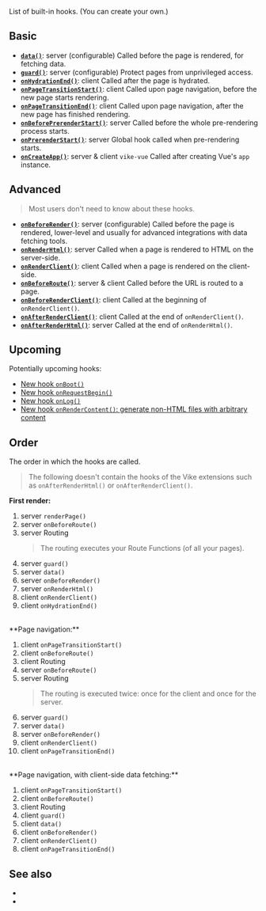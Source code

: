 
List of built-in hooks. (You can <Link href="/meta">create your own</Link>.)


## Basic

- [**`data()`**](/data): <TextEnv>server (configurable)</TextEnv> Called before the page is rendered, for fetching data.
- [**`guard()`**](/guard): <TextEnv>server (configurable)</TextEnv> Protect pages from unprivileged access.
- [**`onHydrationEnd()`**](/onHydrationEnd): <TextEnv>client</TextEnv> Called after the page is <Link href="/hydration">hydrated</Link>.
- [**`onPageTransitionStart()`**](/onPageTransitionStart): <TextEnv>client</TextEnv> Called upon page navigation, before the new page starts rendering.
- [**`onPageTransitionEnd()`**](/onPageTransitionEnd): <TextEnv>client</TextEnv> Called upon page navigation, after the new page has finished rendering.
- [**`onBeforePrerenderStart()`**](/onBeforePrerenderStart): <TextEnv>server</TextEnv> Called before the whole pre-rendering process starts.
- [**`onPrerenderStart()`**](/onPrerenderStart): <TextEnv>server</TextEnv> Global hook called when pre-rendering starts.
- [**`onCreateApp()`**](/onCreateApp): <TextEnv>server & client</TextEnv> `vike-vue` Called after creating Vue's `app` instance.


## Advanced

> Most users don't need to know about these hooks.

- [**`onBeforeRender()`**](/onBeforeRender): <TextEnv>server (configurable)</TextEnv> Called before the page is rendered, lower-level and usually for advanced integrations with data fetching tools.
- [**`onRenderHtml()`**](/onRenderHtml): <TextEnv>server</TextEnv> Called when a page is rendered to HTML on the server-side.
- [**`onRenderClient()`**](/onRenderClient): <TextEnv>client</TextEnv> Called when a page is rendered on the client-side.
- [**`onBeforeRoute()`**](/onBeforeRoute): <TextEnv>server & client</TextEnv> Called before the URL is routed to a page.
- [**`onBeforeRenderClient()`**](/onBeforeRenderClient): <TextEnv>client</TextEnv> Called at the beginning of <Link href="/onRenderClient">`onRenderClient()`</Link>.
- [**`onAfterRenderClient()`**](/onAfterRenderClient): <TextEnv>client</TextEnv> Called at the end of <Link href="/onRenderClient">`onRenderClient()`</Link>.
- [**`onAfterRenderHtml()`**](/onAfterRenderHtml): <TextEnv>server</TextEnv> Called at the end of <Link href="/onRenderHtml">`onRenderHtml()`</Link>.



## Upcoming

Potentially upcoming hooks:
- [New hook `onBoot()`](https://github.com/vikejs/vike/issues/962)
- [New hook `onRequestBegin()`](https://github.com/vikejs/vike/issues/1613)
- [New hook `onLog()`](https://github.com/vikejs/vike/issues/1438)
- [New hook `onRenderContent()`: generate non-HTML files with arbitrary content](https://github.com/vikejs/vike/issues/1525)


## Order

The order in which the hooks are called.

> The following doesn't contain the hooks of the Vike extensions <UiFrameworkExtension name /> such as <Link href="/onAfterRenderHtml">`onAfterRenderHtml()`</Link> or <Link href="/onAfterRenderClient">`onAfterRenderClient()`</Link>.

**First render:**

1. <TextEnv2>server</TextEnv2> <Link href="/renderPage">`renderPage()`</Link>
1. <TextEnv2>server</TextEnv2> <Link href="/onBeforeRoute">`onBeforeRoute()`</Link>
1. <TextEnv2>server</TextEnv2> <Link href="/routing">Routing</Link>
   > The routing executes your <Link href="/route-function">Route Functions</Link> (of all your pages).
1. <TextEnv2>server</TextEnv2> <Link href="/guard">`guard()`</Link>
1. <TextEnv2>server</TextEnv2> <Link href="/data">`data()`</Link>
1. <TextEnv2>server</TextEnv2> <Link href="/onBeforeRender">`onBeforeRender()`</Link>
1. <TextEnv2>server</TextEnv2> <Link href="/onRenderHtml">`onRenderHtml()`</Link>
1. <TextEnv2>client</TextEnv2> <Link href="/onRenderClient">`onRenderClient()`</Link>
1. <TextEnv2>client</TextEnv2> <Link href="/onHydrationEnd">`onHydrationEnd()`</Link>

<br/>
**Page navigation:**

1. <TextEnv2>client</TextEnv2> <Link href="/onPageTransitionStart">`onPageTransitionStart()`</Link>
1. <TextEnv2>client</TextEnv2> <Link href="/onBeforeRoute">`onBeforeRoute()`</Link>
1. <TextEnv2>client</TextEnv2> <Link href="/routing">Routing</Link>
1. <TextEnv2>server</TextEnv2> <Link href="/onBeforeRoute">`onBeforeRoute()`</Link>
1. <TextEnv2>server</TextEnv2> <Link href="/routing">Routing</Link>
   > The routing is executed twice: once for the client and once for the server.
1. <TextEnv2>server</TextEnv2> <Link href="/guard">`guard()`</Link>
1. <TextEnv2>server</TextEnv2> <Link href="/data">`data()`</Link>
1. <TextEnv2>server</TextEnv2> <Link href="/onBeforeRender">`onBeforeRender()`</Link>
1. <TextEnv2>client</TextEnv2> <Link href="/onRenderClient">`onRenderClient()`</Link>
1. <TextEnv2>client</TextEnv2> <Link href="/onPageTransitionEnd">`onPageTransitionEnd()`</Link>

<br/>
**Page navigation, <Link href="/data#environment">with client-side data fetching</Link>:**

1. <TextEnv2>client</TextEnv2> <Link href="/onPageTransitionStart">`onPageTransitionStart()`</Link>
1. <TextEnv2>client</TextEnv2> <Link href="/onBeforeRoute">`onBeforeRoute()`</Link>
1. <TextEnv2>client</TextEnv2> <Link href="/routing">Routing</Link>
1. <TextEnv2>client</TextEnv2> <Link href="/guard">`guard()`</Link>
1. <TextEnv2>client</TextEnv2> <Link href="/data">`data()`</Link>
1. <TextEnv2>client</TextEnv2> <Link href="/onBeforeRender">`onBeforeRender()`</Link>
1. <TextEnv2>client</TextEnv2> <Link href="/onRenderClient">`onRenderClient()`</Link>
1. <TextEnv2>client</TextEnv2> <Link href="/onPageTransitionEnd">`onPageTransitionEnd()`</Link>


## See also

 - <Link href="/settings" />
 - <Link href="/config" />
